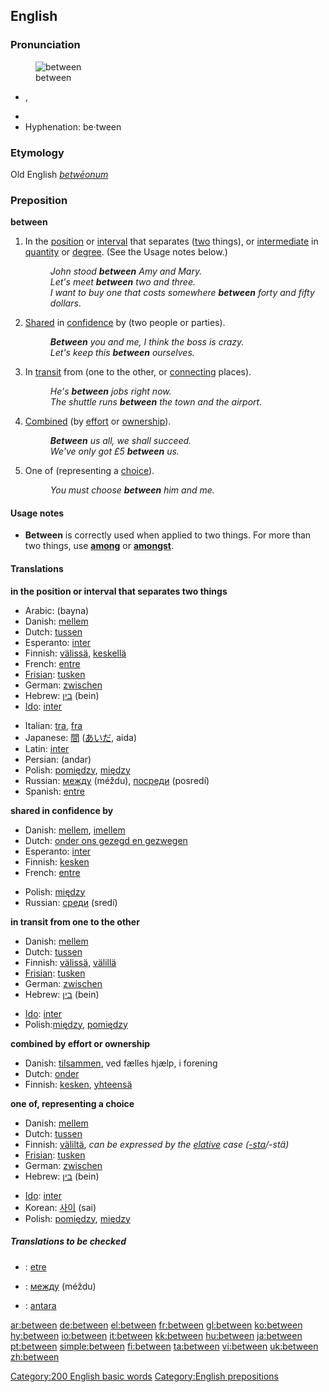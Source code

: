==English==

{{rank|another|right|each|173|between|face|tell|because}}

===Pronunciation===
[[Image:Entre.PNG|thumb|between]]
*{{IPA|/bɪˈtwiːn/}}, {{SAMPA|/bI"twi:n/}}
*{{audio|en-us-between.ogg|Audio (US)}}
*Hyphenation: be&middot;tween

===Etymology===
Old English ''[[betwēonum]]''
===Preposition===
'''between'''

#<!--DefA-->In the [[position]] or [[interval]] that separates ([[two]] things), or [[intermediate]] in [[quantity]] or [[degree]].  (See the Usage notes below.)
#:''John stood '''between''' Amy and Mary.''
#:''Let's meet '''between''' two and three.''
#:''I want to buy one that costs somewhere '''between''' forty and fifty dollars''.
#<!--DefB-->[[Share]]d in [[confidence]] by (two people or parties).
#:'''''Between''' you and me, I think the boss is crazy.''
#:''Let's keep this '''between''' ourselves.''
#<!--DefC-->In [[transit]] from (one to the other, or [[connecting]] places).
#:''He's '''between''' jobs right now.''
#:''The shuttle runs '''between''' the town and the airport.''
#<!--DefD-->[[Combined]] (by [[effort]] or [[ownership]]).
#:'''''Between''' us all, we shall succeed.''
#:''We've only got £5 '''between''' us.''
#<!--DefE-->One of (representing a [[choice]]).
#:''You must choose '''between''' him and me.''

====Usage notes====
*'''Between''' is correctly used when applied to two things.  For more than two things, use '''[[among]]''' or '''[[amongst]]'''.

====Translations====
<!--DefA-->'''in the position or interval that separates two things'''
{{top}}
*Arabic: {{ARchar|[[بين]]}} (bayna)
*Danish: [[mellem]]
*Dutch: [[tussen]]
*Esperanto: [[inter]]
*Finnish: [[välissä]], [[keskellä]]
*French: [[entre]]
*[[Frisian]]: [[tusken]]
*German: [[zwischen]]
*Hebrew: [[בין]] (bein)
*[[Ido]]: [[inter]]
{{mid}}
*Italian: [[tra]], [[fra]]
*Japanese: [[間]] ([[あいだ]], aida)
*Latin: [[inter]]
*Persian: {{FAchar|[[اندر]]}} (andar)
*Polish: [[pomiędzy]], [[między]]
*Russian: [[между]] (méždu), [[посреди]] (posredí) 
*Spanish: [[entre]]
{{bottom}}

<!--DefB-->'''shared in confidence by'''
{{top}}
*Danish: [[mellem]], [[imellem]]
*Dutch: [[onder ons gezegd en gezwegen]]
*Esperanto: [[inter]]
*Finnish: [[kesken]]
*French: [[entre]]
{{mid}}
*Polish: [[między]]
*Russian: [[среди]] (sredí)
{{bottom}}

<!--DefC-->'''in transit from one to the other'''
{{top}}
*Danish: [[mellem]]
*Dutch: [[tussen]]
*Finnish: [[välissä]], [[välillä]]
*[[Frisian]]: [[tusken]]
*German: [[zwischen]]
*Hebrew: [[בין]] (bein)
{{mid}}
*[[Ido]]: [[inter]]
*Polish:[[między]], [[pomiędzy]]
{{bottom}}

<!--DefD-->'''combined by effort or ownership'''
{{top}}
*Danish: [[tilsammen]], ved fælles hjælp, i forening
*Dutch: [[onder]]
*Finnish: [[kesken]], [[yhteensä]]
{{mid}}
{{bottom}}

<!--DefE-->'''one of, representing a choice'''
{{top}}
*Danish: [[mellem]]
*Dutch: [[tussen]]
*Finnish: [[väliltä]], ''can be expressed by the [[elative]] case ([[-sta]]/-stä)''
*[[Frisian]]: [[tusken]]
*German: [[zwischen]]
*Hebrew: [[בין]] (bein)
{{mid}}
*[[Ido]]: [[inter]]
*Korean: [[사이]] (sai)
*Polish: [[pomiędzy]], [[między]]
{{bottom}}

=====Translations to be checked=====
<!--Remove this section once all of the translations below have been moved into the tables above.-->
{{checktrans}}

*{{ttbc|Breton}}: [[etre]]
*{{ttbc|Bulgarian}}: [[между]] (méždu)
*{{ttbc|Indonesian}}: [[antara]]

[[Category:200 English basic words]]
[[Category:English prepositions]]

[[ar:between]]
[[de:between]]
[[el:between]]
[[fr:between]]
[[gl:between]]
[[ko:between]]
[[hy:between]]
[[io:between]]
[[it:between]]
[[kk:between]]
[[hu:between]]
[[ja:between]]
[[pt:between]]
[[simple:between]]
[[fi:between]]
[[ta:between]]
[[vi:between]]
[[uk:between]]
[[zh:between]]
